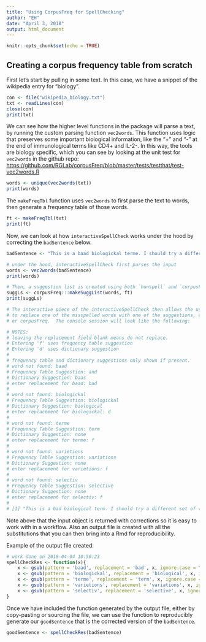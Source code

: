```yaml
---
title: "Using CorpusFreq for SpellChecking"
author: "EH"
date: "April 3, 2018"
output: html_document
---
```


```r
knitr::opts_chunk$set(echo = TRUE)
```

## Creating a corpus frequency table from scratch

First let's start by pulling in some text.  In this case, we have a snippet of the wikipedia entry for "biology".
```r
con <- file("wikipedia_biology.txt")
txt <- readLines(con)
close(con)
print(txt)
```

We can see how the higher level functions in the package will parse a text, by running the custom parsing function `vec2words`.  This function uses logic that preserves some important biological information, like the "+" and "-" at the end of immunological terms like CD4+ and IL-2-.  In this way, the tools are biology specific, which you can see by
looking at the unit test for `vec2words` in the github repo: <https://github.com/RGLab/corpusFreq/blob/master/tests/testthat/test-vec2words.R>

```r
words <- unique(vec2words(txt))
print(words)
```

The `makeFreqTbl` function uses `vec2words` to first parse the text to words, then generate a frequency table of 
those words.
```r
ft <- makeFreqTbl(txt)
print(ft)
```

Now, we can look at how `interactiveSpellCheck` works under the hood by correcting the `badSentence` below.
```r
badSentence <- "This is a baad biologickal terme. I should try a different set of varietions. Selectiv pressure may be exerted."

# under the hood, interactiveSpellCheck first parses the input
words <- vec2words(badSentence)
print(words)

# Then, a suggestion list is created using both `hunspell` and `corpusFreq`
suggLs <- corpusFreq:::makeSuggList(words, ft)
print(suggLs)

# The interactive piece of the interactiveSpellCheck then allows the user to select
# to replace one of the misspelled words with one of the suggestions, either from hunspell::suggest()
# or corpusFreq.  The console session will look like the following:

# NOTES:
# leaving the replacement field blank means do not replace.
# Entering 'f' uses frequency table suggestion
# Entering 'd' uses dictionary suggestion 
# 
# frequency table and dictionary suggestions only shown if present.
# word not found: baad
# Frequency Table Suggestion: and
# Dictionary Suggestion: baas
# enter replacement for baad: bad
# 
# word not found: biologickal
# Frequency Table Suggestion: biologickal
# Dictionary Suggestion: biological
# enter replacement for biologickal: d
# 
# word not found: terme
# Frequency Table Suggestion: term
# Dictionary Suggestion: none
# enter replacement for terme: f
# 
# word not found: varietions
# Frequency Table Suggestion: variations
# Dictionary Suggestion: none
# enter replacement for varietions: f
# 
# word not found: selectiv
# Frequency Table Suggestion: selective
# Dictionary Suggestion: none
# enter replacement for selectiv: f
# 
# [1] "This is a bad biological term. I should try a different set of variations. selective pressure may be exerted."
```

Note above that the input object is returned with corrections so it is easy to work with in a workflow.  Also an output
file is created with all the substitutions that you can then bring into a Rmd for reproducibility.

Example of the output file created:
```r
# work done on 2018-04-04 10:56:23 
spellCheckRes <- function(x){
	x <- gsub(pattern = 'baad', replacement = 'bad', x, ignore.case = TRUE)
	x <- gsub(pattern = 'biologickal', replacement = 'biological', x, ignore.case = TRUE)
	x <- gsub(pattern = 'terme', replacement = 'term', x, ignore.case = TRUE)
	x <- gsub(pattern = 'varietions', replacement = 'variations', x, ignore.case = TRUE)
	x <- gsub(pattern = 'selectiv', replacement = 'selective', x, ignore.case = TRUE)
}
```

Once we have included the function generated by the output file, either by copy-pasting or sourcing the file, we can
use the function to reproducibly generate our `goodSentence` that is the corrected version of the `badSentence`.
```r
goodSentence <- spellCheckRes(badSentence)
```